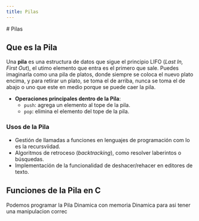```yaml
---
title: Pilas
---
```




<CourseLayout sections={sections}>
# Pilas

## Que es la Pila 
Una **pila** es una estructura de datos que sigue el principio LIFO (*Last In, First Out*), el utimo elemento que entra es el primero que sale.
Puedes imaginarla como una pila de platos, donde siempre se coloca el nuevo plato encima, y para retirar un plato, se toma el de arriba,
 nunca se toma el de abajo o uno que este en medio porque se puede caer la pila.

- **Operaciones principales dentro de la Pila**:
  - `push`: agrega un elemento al tope de la pila.
  - `pop`: elimina el elemento del tope de la pila.

### Usos de la Pila

- Gestión de llamadas a funciones en lenguajes de programación com lo es la recursviidad.
- Algoritmos de retroceso (*backtracking*), como resolver laberintos o búsquedas.
- Implementación de la funcionalidad de deshacer/rehacer en editores de texto.

## Funciones de la Pila en C
Podemos programar la Pila Dinamica con memoria Dinamica para asi tener una manipulacion correc
  
</CourseLayout>
